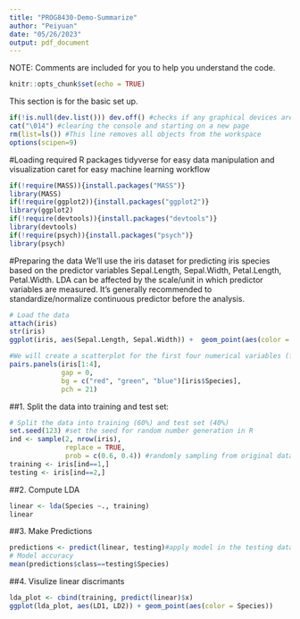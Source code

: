 ```yaml
---
title: "PROG8430-Demo-Summarize"
author: "Peiyuan"
date: "05/26/2023"
output: pdf_document
---
```

NOTE: Comments are included for you to help you understand the code.                      
```r
knitr::opts_chunk$set(echo = TRUE)
```

This section is for the basic set up.
```r
if(!is.null(dev.list())) dev.off() #checks if any graphical devices are open, if yes, close them
cat("\014") #clearing the console and starting on a new page
rm(list=ls()) #This line removes all objects from the workspace
options(scipen=9)
```
#Loading required R packages
tidyverse for easy data manipulation and visualization
caret for easy machine learning workflow

```r
if(!require(MASS)){install.packages("MASS")}
library(MASS)
if(!require(ggplot2)){install.packages("ggplot2")}
library(ggplot2)
if(!require(devtools)){install.packages("devtools")}
library(devtools)
if(!require(psych)){install.packages("psych")}
library(psych)
```

#Preparing the data
We’ll use the iris dataset for predicting iris species based on the predictor variables Sepal.Length, Sepal.Width, Petal.Length, Petal.Width. LDA can be affected by the scale/unit in which predictor variables are measured. It’s generally recommended to standardize/normalize continuous predictor before the analysis.

```r
# Load the data
attach(iris)
str(iris)
ggplot(iris, aes(Sepal.Length, Sepal.Width)) +  geom_point(aes(color = Species))

#We will create a scatterplot for the first four numerical variables (features). 
pairs.panels(iris[1:4],
             gap = 0,
             bg = c("red", "green", "blue")[iris$Species],
             pch = 21)
```


##1. Split the data into training and test set:
```r
# Split the data into training (60%) and test set (40%)
set.seed(123) #set the seed for random number generation in R
ind <- sample(2, nrow(iris),
              replace = TRUE,
              prob = c(0.6, 0.4)) #randomly sampling from original data - 2 groups - training/testing
training <- iris[ind==1,]
testing <- iris[ind==2,]
```

##2. Compute LDA
```r
linear <- lda(Species ~., training)
linear
```
##3. Make Predictions
```r
predictions <- predict(linear, testing)#apply model in the testing data.
# Model accuracy
mean(predictions$class==testing$Species)
```

##4. Visulize linear discrimants
```r
lda_plot <- cbind(training, predict(linear)$x)
ggplot(lda_plot, aes(LD1, LD2)) + geom_point(aes(color = Species))

```


